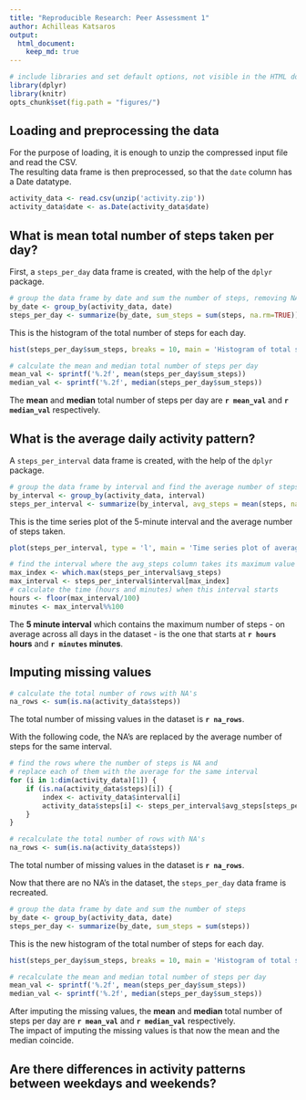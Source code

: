 ```yaml
---
title: "Reproducible Research: Peer Assessment 1"
author: Achilleas Katsaros
output: 
  html_document:
    keep_md: true
---
```


```r
# include libraries and set default options, not visible in the HTML document
library(dplyr)
library(knitr)
opts_chunk$set(fig.path = "figures/")
```

## Loading and preprocessing the data

For the purpose of loading, it is enough to unzip the compressed input file and read the CSV.  
The resulting data frame is then preprocessed, so that the `date` column has a Date datatype.

```r
activity_data <- read.csv(unzip('activity.zip'))
activity_data$date <- as.Date(activity_data$date)
```

## What is mean total number of steps taken per day?

First, a `steps_per_day` data frame is created, with the help of the `dplyr` package.

```r
# group the data frame by date and sum the number of steps, removing NA's
by_date <- group_by(activity_data, date)
steps_per_day <- summarize(by_date, sum_steps = sum(steps, na.rm=TRUE))
```

This is the histogram of the total number of steps for each day.

```r
hist(steps_per_day$sum_steps, breaks = 10, main = 'Histogram of total steps per day', xlab = 'Total steps per day', col = 'green')
```

```r
# calculate the mean and median total number of steps per day
mean_val <- sprintf('%.2f', mean(steps_per_day$sum_steps))
median_val <- sprintf('%.2f', median(steps_per_day$sum_steps))
```

The **mean** and **median** total number of steps per day are **`r mean_val`** and **`r median_val`** respectively.

## What is the average daily activity pattern?

A `steps_per_interval` data frame is created, with the help of the `dplyr` package.

```r
# group the data frame by interval and find the average number of steps, removing NA's
by_interval <- group_by(activity_data, interval)
steps_per_interval <- summarize(by_interval, avg_steps = mean(steps, na.rm=TRUE))
```

This is the time series plot of the 5-minute interval and the average number of steps taken.

```r
plot(steps_per_interval, type = 'l', main = 'Time series plot of average number of steps', xlab = '5-minute interval', ylab = 'Average number of steps', col = 'blue')
```

```r
# find the interval where the avg_steps column takes its maximum value
max_index <- which.max(steps_per_interval$avg_steps)
max_interval <- steps_per_interval$interval[max_index]
# calculate the time (hours and minutes) when this interval starts
hours <- floor(max_interval/100)
minutes <- max_interval%%100
```

The **5 minute interval** which contains the maximum number of steps - on average across all days in the dataset - is the one that starts at **`r hours` hours** and **`r minutes` minutes**.

## Imputing missing values

```r
# calculate the total number of rows with NA's
na_rows <- sum(is.na(activity_data$steps))
```

The total number of missing values in the dataset is **`r na_rows`**.

With the following code, the NA's are replaced by the average number of steps for the same interval.

```r
# find the rows where the number of steps is NA and
# replace each of them with the average for the same interval
for (i in 1:dim(activity_data)[1]) {
    if (is.na(activity_data$steps)[i]) {
        index <- activity_data$interval[i]
        activity_data$steps[i] <- steps_per_interval$avg_steps[steps_per_interval$interval == index]
    }
}
```

```r
# recalculate the total number of rows with NA's
na_rows <- sum(is.na(activity_data$steps))
```

The total number of missing values in the dataset is **`r na_rows`**.

Now that there are no NA's in the dataset, the `steps_per_day` data frame is recreated.

```r
# group the data frame by date and sum the number of steps
by_date <- group_by(activity_data, date)
steps_per_day <- summarize(by_date, sum_steps = sum(steps))
```

This is the new histogram of the total number of steps for each day.

```r
hist(steps_per_day$sum_steps, breaks = 10, main = 'Histogram of total steps per day', xlab = 'Total steps per day', col = 'orangered')
```

```r
# recalculate the mean and median total number of steps per day
mean_val <- sprintf('%.2f', mean(steps_per_day$sum_steps))
median_val <- sprintf('%.2f', median(steps_per_day$sum_steps))
```

After imputing the missing values, the **mean** and **median** total number of steps per day are **`r mean_val`** and **`r median_val`** respectively.  
The impact of imputing the missing values is that now the mean and the median coincide.

## Are there differences in activity patterns between weekdays and weekends?
